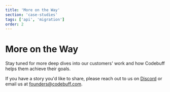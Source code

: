 ```yaml
---
title: 'More on the Way'
section: 'case-studies'
tags: ['api', 'migration']
order: 2
---
```


# More on the Way

Stay tuned for more deep dives into our customers' work and how Codebuff helps them achieve their goals.

If you have a story you'd like to share, please reach out to us on [Discord](https://discord.gg/mcWTGjgTj3) or email us at [founders@codebuff.com](mailto:founders@codebuff.com).
